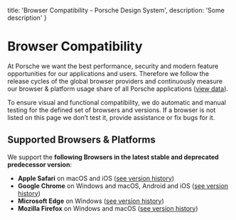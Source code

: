   title: 'Browser Compatibility - Porsche Design System',
  description: 'Some description'
}

# Browser Compatibility

At Porsche we want the best performance, security and modern feature opportunities for our applications and users.
Therefore we follow the release cycles of the global browser providers and continuously measure our browser & platform
usage share of all Porsche applications
([view data](https://datastudio.google.com/open/1kMBbEg9F79q_QOg2zFtz52I_S85Fy47b)).

To ensure visual and functional compatibility, we do automatic and manual testing for the defined set of browsers and
versions. If a browser is not listed on this page we don’t test it, provide assistance or fix bugs for it.

## Supported Browsers & Platforms

We support the **following Browsers in the latest stable and deprecated predecessor version**:

- **Apple Safari** on macOS and iOS ([see version history](https://developer.apple.com/documentation/safari-release-notes))
- **Google Chrome** on Windows and macOS, Android and iOS ([see version history](https://chromereleases.googleblog.com))
- **Microsoft Edge** on Windows ([see version history](https://learn.microsoft.com/en-us/deployedge/microsoft-edge-relnote-stable-channel))
- **Mozilla Firefox** on Windows and macOS ([see version history](https://mozilla.org/en-US/firefox/releases))
